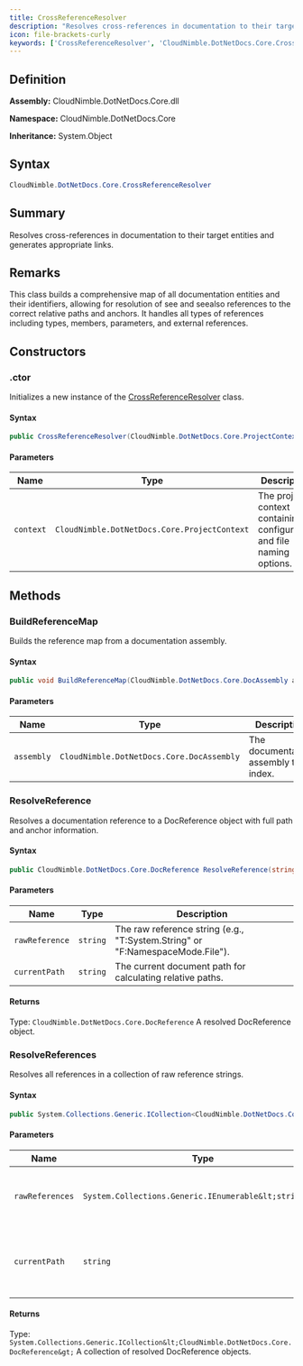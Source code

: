 ```yaml
---
title: CrossReferenceResolver
description: "Resolves cross-references in documentation to their target entities and generates appropriate links."
icon: file-brackets-curly
keywords: ['CrossReferenceResolver', 'CloudNimble.DotNetDocs.Core.CrossReferenceResolver', 'CloudNimble.DotNetDocs.Core', 'class', 'System.Object']
---
```


## Definition

**Assembly:** CloudNimble.DotNetDocs.Core.dll

**Namespace:** CloudNimble.DotNetDocs.Core

**Inheritance:** System.Object

## Syntax

```csharp
CloudNimble.DotNetDocs.Core.CrossReferenceResolver
```

## Summary

Resolves cross-references in documentation to their target entities and generates appropriate links.

## Remarks

This class builds a comprehensive map of all documentation entities and their identifiers,
            allowing for resolution of see and seealso references to the correct relative paths and anchors.
            It handles all types of references including types, members, parameters, and external references.

## Constructors

### .ctor

Initializes a new instance of the [CrossReferenceResolver](../CrossReferenceResolver.md) class.

#### Syntax

```csharp
public CrossReferenceResolver(CloudNimble.DotNetDocs.Core.ProjectContext context)
```

#### Parameters

| Name | Type | Description |
|------|------|-------------|
| `context` | `CloudNimble.DotNetDocs.Core.ProjectContext` | The project context containing configuration and file naming options. |

## Methods

### BuildReferenceMap

Builds the reference map from a documentation assembly.

#### Syntax

```csharp
public void BuildReferenceMap(CloudNimble.DotNetDocs.Core.DocAssembly assembly)
```

#### Parameters

| Name | Type | Description |
|------|------|-------------|
| `assembly` | `CloudNimble.DotNetDocs.Core.DocAssembly` | The documentation assembly to index. |

### ResolveReference

Resolves a documentation reference to a DocReference object with full path and anchor information.

#### Syntax

```csharp
public CloudNimble.DotNetDocs.Core.DocReference ResolveReference(string rawReference, string currentPath)
```

#### Parameters

| Name | Type | Description |
|------|------|-------------|
| `rawReference` | `string` | The raw reference string (e.g., "T:System.String" or "F:NamespaceMode.File"). |
| `currentPath` | `string` | The current document path for calculating relative paths. |

#### Returns

Type: `CloudNimble.DotNetDocs.Core.DocReference`
A resolved DocReference object.

### ResolveReferences

Resolves all references in a collection of raw reference strings.

#### Syntax

```csharp
public System.Collections.Generic.ICollection<CloudNimble.DotNetDocs.Core.DocReference> ResolveReferences(System.Collections.Generic.IEnumerable<string> rawReferences, string currentPath)
```

#### Parameters

| Name | Type | Description |
|------|------|-------------|
| `rawReferences` | `System.Collections.Generic.IEnumerable&lt;string&gt;` | The collection of raw reference strings. |
| `currentPath` | `string` | The current document path for calculating relative paths. |

#### Returns

Type: `System.Collections.Generic.ICollection&lt;CloudNimble.DotNetDocs.Core.DocReference&gt;`
A collection of resolved DocReference objects.


